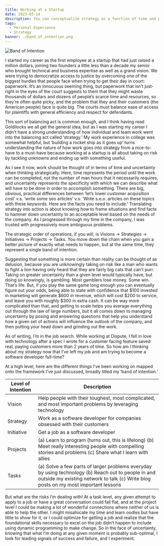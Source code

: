 ```yaml
---
title: Working at a Startup
date: 2023-03-14
description: You can conceptualize strategy as a function of time and perceived uncertainty, identifying the points when you veer off path as gambling or delusion.
tags:
  - Personal Experience
  - Strategy
banner: ./band_of_intention.png
---
```


![Band of Intention](./band_of_intention.png)

I started my career as the first employee at a startup that had just raised a million dollars, joining two founders a little less than a decade my senior who brought technical and business expertise as well as a grand vision. We were trying to democratize access to justice by overcoming one of the biggest hurdles that people face when trying to get their day in court: paperwork. It’s an innocuous seeming thing, but paperwork that isn’t just-right in the eyes of the court suggests to them that they might waste thousands of dollars and dozens of people’s scarce time and resources, so they’re often quite picky, and the problem that they and their customers (the American people) face is quite big. The courts must balance ease of access for plaintiffs with general efficiency and respect for defendants.

This sort of balancing act is common enough, and I think having read Goldilocks we all get the general idea, but as I was starting my career I didn’t have a strong understanding of how individual and team work went into the balancing act called ‘strategy.’ My work experience in college was somewhat helpful, but ‘building a rocket ship as it goes up’ turns understanding the nature of how work goes into strategy from a nice-to-have to a must-have because working at a startup is all about taking on risk by tackling unknowns and ending up with something useful.

As I see it now, work should be thought of in terms of time and uncertainty when thinking strategically. Here, time represents the period until the work can be completed, not the number of man hours that it necessarily requires, and uncertainty represents the specificity with which we can describe what will have to be done in order to accomplish something.  There are big, obvious, practical differences between ‘let’s lower customer acquisition cost’ v.s. ‘write some seo articles’ v.s. ‘Write s.e.o. articles on these topics with these keywords. Here are the facts you need to include.’ Translating strategy into action is about knowing how to frame situations and find facts to hammer down uncertainty to an acceptable level based on the needs of the company. As I progressed through my time in the company, I was trusted with progressively more ambiguous problems.

The strategic order of operations, if you will, is Visions → Strategies → Initiatives → Projects → Tasks. You move down the chain when you gain a better picture of exactly what needs to happen, but at the same time, they represent a single band of intention.

Suggesting that something is more certain than reality can be thought of as delusion, because you are unknowingly taking on risk like a man who wants to fight a lion having only heard that they are fairly big cats that can’t purr. Taking on greater uncertainty than a given level would typically have, but doing so knowingly, is gambling. Most gamblers lose money. Some win. That’s life. But, if you play the same game long enough you can eventually figure out your odds, being able to state with confidence that $100 invested in marketing will generate $600 in revenue, which will cost $200 to service, and leave you with roughly $300 in extra cash. It can be way more complicated than that, and getting to scale helps you average everything out through the law of large numbers, but it all comes down to managing uncertainty by posing and answering questions that help you understand how a given set of actions will influence the outlook of the company, and then putting your head down and grinding out the work.

As of writing, I’m in the job search. While working at Dispute, I fell in love with technology after a spec I wrote for a customer facing feature saved real, paying customers more than 2 years of time. So how am I thinking about my strategy now that I’ve left my job and am trying to become a software developer full-time?

At a high level, here are the different things I’ve been working on mapped onto the framework I’ve just discussed, broadly titled my ‘band of intention.’



| Level of Intention         | Description       |
| ----------------------- | ------------ |
| Vision | Help people with their toughest, most complicated, and most important problems by leveraging technology |
| Strategy       | Work as a software developer for companies obsessed with their customers |
| Initiative | Get a job as a software developer |
| Projects  | (a) Learn to program (turns out, this is lifelong) (b) Meet really interesting people with compelling stories and problems (c) Share what I learn with allies |
| Tasks  | (a) Solve a few parts of larger problems everyday by using technology (b) Reach out to people in and outside my existing network to talk (c) Write blog posts on my most important lessons |



But what are the risks I’m dealing with! At a task level, any given attempt to apply to a job or have a great conversation could fall flat, and at the project level I could be making a lot of wonderful connections where neither of us is able to help the other. I might misallocate my time and learn oodles but have little to show for it, or I could optimize for getting a job and realize that the foundational skills necessary to excel on the job didn’t happen to include using dynamic programming to make change. So in the face of uncertainty, knowing that what I’m doing at any given moment is probably sub-optimal, I look for leading signals of success and failure, and I experiment.
